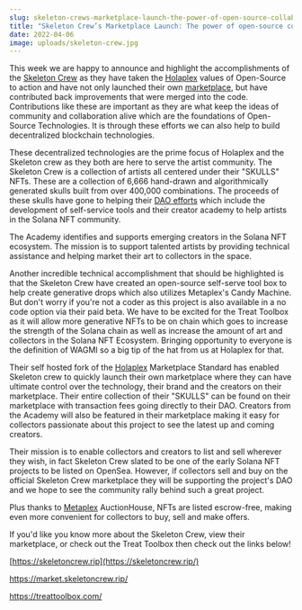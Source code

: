 ```yaml
---
slug: skeleton-crews-marketplace-launch-the-power-of-open-source-collaboration-in-web-3-and-solana-nfts
title: "Skeleton Crew’s Marketplace Launch: The power of open-source collaboration in Web 3 and Solana NFTs"
date: 2022-04-06
image: uploads/skeleton-crew.jpg
---
```


This week we are happy to announce and highlight the accomplishments of the [Skeleton Crew](https://skeletoncrew.rip/) as they have taken the [Holaplex](https://holaplex.com/) values of Open-Source to action and have not only launched their own [marketplace](https://market.skeletoncrew.rip/), but have contributed back improvements that were merged into the code. Contributions like these are important as they are what keep the ideas of community and collaboration alive which are the foundations of Open-Source Technologies. It is through these efforts we can also help to build decentralized blockchain technologies.

These decentralized technologies are the prime focus of Holaplex and the Skeleton crew as they both are here to serve the artist community. The Skeleton Crew is a collection of artists all centered under their "SKULLS" NFTs. These are a collection of 6,666 hand-drawn and algorithmically generated skulls built from over 400,000 combinations. The proceeds of these skulls have gone to helping their [DAO efforts](https://skeletoncrew.rip/#roadmap) which include the development of self-service tools and their creator academy to help artists in the Solana NFT community.

The Academy identifies and supports emerging creators in the Solana NFT ecosystem. The mission is to support talented artists by providing technical assistance and helping market their art to collectors in the space.

Another incredible technical accomplishment that should be highlighted is that the Skeleton Crew have created an open-source self-serve tool box to help create generative drops which also utilizes Metaplex's Candy Machine. But don't worry if you're not a coder as this project is also available in a no code option via their paid beta. We have to be excited for the Treat Toolbox as it will allow more generative NFTs to be on chain which goes to increase the strength of the Solana chain as well as increase the amount of art and collectors in the Solana NFT Ecosystem. Bringing opportunity to everyone is the definition of WAGMI so a big tip of the hat from us at Holaplex for that.

Their self hosted fork of the [Holaplex](https://holaplex.com/) Marketplace Standard has enabled Skeleton crew to quickly launch their own marketplace where they can have ultimate control over the technology, their brand and the creators on their marketplace. Their entire collection of their "SKULLS" can be found on their marketplace with transaction fees going directly to their DAO. Creators from the Academy will also be featured in their marketplace making it easy for collectors passionate about this project to see the latest up and coming creators.

Their mission is to enable collectors and creators to list and sell wherever they wish, in fact Skeleton Crew slated to be one of the early Solana NFT projects to be listed on OpenSea. However, if collectors sell and buy on the official Skeleton Crew marketplace they will be supporting the project's DAO and we hope to see the community rally behind such a great project.

Plus thanks to [Metaplex](https://www.metaplex.com/) AuctionHouse, NFTs are listed escrow-free, making even more convenient for collectors to buy, sell and make offers.

If you'd like you know more about the Skeleton Crew, view their marketplace, or check out the Treat Toolbox then check out the links below!

[https://skeletoncrew.rip](https://skeletoncrew.rip/)

<https://market.skeletoncrew.rip/>

<https://treattoolbox.com/>
